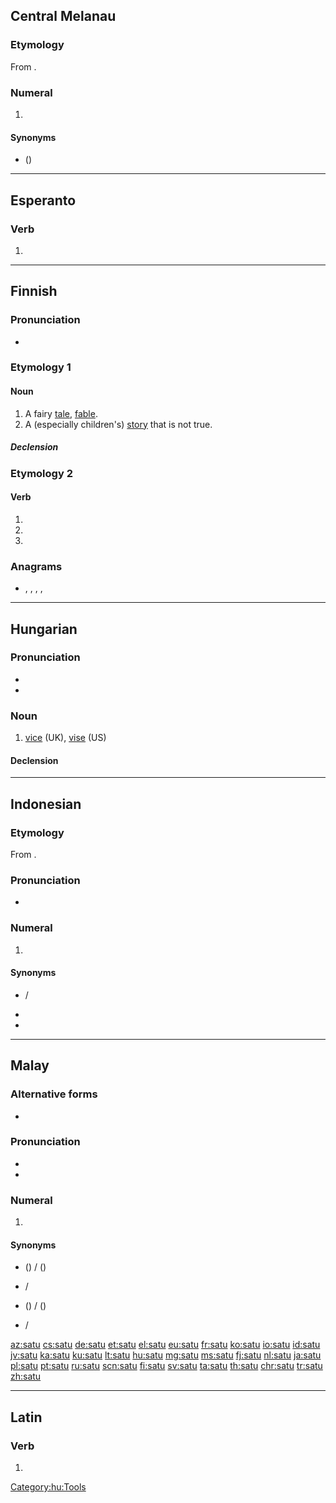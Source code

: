 {{also|sātu|Satu}}
==Central Melanau==
{{cardinalbox|mel|0|1|2|puweang|dua}}

===Etymology===
From {{etyl|ms|mel}} {{m|ms|satu}}.

===Numeral===
{{head|mel|numeral}}

# {{label|mel|cardinal}} {{l|en|one}}

====Synonyms====
* {{l|mel|ja}} ({{l|mel|je-}})

----

==Esperanto==

===Verb===
{{eo-head}}

# {{eo-form of|sat|u}}

----

==Finnish==

===Pronunciation===
* {{rhymes|ɑtu|lang=fi}}

===Etymology 1===

====Noun====
{{head|fi|noun}}

# A fairy [[tale]], [[fable]].
# A (especially children's) [[story]] that is not true.

=====Declension=====
{{fi-decl-valo|sa|t|d|u|a}}

===Etymology 2===

====Verb====
{{head|fi|verb form}}

# {{fi-form of|mood=indicative|tense=present connegative|sattua}}
# {{fi-form of|pr=second-person|pl=singular|mood=imperative|tense=present|sattua}}
# {{fi-form of|pr=second-person|pl=singular|mood=imperative|tense=present connegative|sattua}}

===Anagrams===
* {{l|fi|astu}}, {{l|fi|asut}}, {{l|fi|auts}}, {{l|fi|suat}}, {{l|fi|taus}}

----

==Hungarian==

===Pronunciation===
* {{IPA|/ˈʃɒtu/|lang=hu}}
* {{hyphenation|sa|tu|lang=hu}}

===Noun===
{{hu-noun|k}}

# [[vice]] (UK), [[vise]] (US)

====Declension====
{{hu-decl-k-back|sat|u}}{{hu-pos-tok|satu}}

[[Category:hu:Tools]]

----

==Indonesian==
{{cardinalbox|id|0|1|2|nol|dua}}

===Etymology===
From {{etyl|ms|id}} {{m|ms|satu}}.

===Pronunciation===
* {{audio|Id-satu.ogg|audio|lang=id}}

===Numeral===
{{head|id|numeral}}

# {{label|id|cardinal}} {{l|en|one}}

====Synonyms====
* {{l|id|esa}} / {{l|id|sa}}
* {{l|id|tunggal}}
* {{l|id|eka}}

----

==Malay==
{{cardinalbox|ms|0|1|2|kosong|dua}}

===Alternative forms===
* {{l|ms|ساتو|sc=Arab}}

===Pronunciation===
* {{IPA|/satu/|lang=ms}}
* {{rhymes|atu|tu|u|lang=ms}}

===Numeral===
{{head|ms|numeral|Jawi spelling|ساتو}}

# {{label|ms|cardinal}} {{l|en|one}}

====Synonyms====
* {{l|ms|esa}} ({{l|ms|se-}}) / {{l|ms|اسا|sc=Arab}} ({{l|ms|س-|sc=Arab}})
* {{l|ms|tunggal}} / {{l|ms|توڠݢل|sc=Arab}}
* {{l|ms|eka}} ({{l|ms|eka-}}) / {{l|ms|ايک|sc=Arab}} ({{l|ms|ايک-|sc=Arab}})
* {{l|ms|ahad}} / {{l|ms|احد|sc=Arab}}

[[az:satu]]
[[cs:satu]]
[[de:satu]]
[[et:satu]]
[[el:satu]]
[[eu:satu]]
[[fr:satu]]
[[ko:satu]]
[[io:satu]]
[[id:satu]]
[[jv:satu]]
[[ka:satu]]
[[ku:satu]]
[[lt:satu]]
[[hu:satu]]
[[mg:satu]]
[[ms:satu]]
[[fj:satu]]
[[nl:satu]]
[[ja:satu]]
[[pl:satu]]
[[pt:satu]]
[[ru:satu]]
[[scn:satu]]
[[fi:satu]]
[[sv:satu]]
[[ta:satu]]
[[th:satu]]
[[chr:satu]]
[[tr:satu]]
[[zh:satu]]

----
==Latin==

===Verb===
{{la-verb-form|satū}}

# {{inflection of|serō||abl|sup|lang=la}}
{{rfc-auto}}